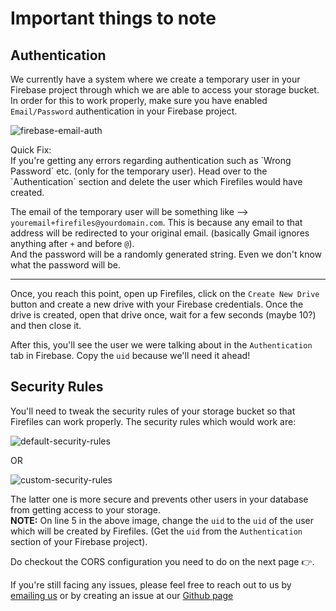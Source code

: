 
# Important things to note

## Authentication

We currently have a system where we create a temporary user in your Firebase project through which we are able to access your storage bucket.
In order for this to work properly, make sure you have enabled `Email/Password` authentication in your Firebase project.

![firebase-email-auth](/firebase-auth-enabled.png)

<Callout emoji="💡">
	Quick Fix: <br /> If you're getting any errors regarding authentication such as `Wrong Password`
	etc. (only for the temporary user). Head over to the `Authentication` section and delete the user
	which Firefiles would have created.
</Callout>

The email of the temporary user will be something like --> `youremail+firefiles@yourdomain.com`. This is because any email to that address will be redirected to your original email. (basically Gmail ignores anything after `+` and before `@`).  
And the password will be a randomly generated string. Even we don't know what the password will be.

---

Once, you reach this point, open up Firefiles, click on the `Create New Drive` button and create a new drive with your Firebase credentials. Once the drive is created, open that drive once, wait for a few seconds (maybe 10?) and then close it.

After this, you'll see the user we were talking about in the `Authentication` tab in Firebase. Copy the `uid` because we'll need it ahead!

## Security Rules

You'll need to tweak the security rules of your storage bucket so that Firefiles can work properly.
The security rules which would work are:

![default-security-rules](/firebase-default-rules.png)

OR

![custom-security-rules](/firebase-security-rules.png)

The latter one is more secure and prevents other users in your database from getting access to your storage.  
**NOTE:** On line 5 in the above image, change the `uid` to the `uid` of the user which will be created by Firefiles. (Get the `uid` from the `Authentication` section of your Firebase project).

<Callout>Do checkout the CORS configuration you need to do on the next page 👉.</Callout>

If you're still facing any issues, please feel free to reach out to us by [emailing us](mailto://firefiles@fayd.me) or by creating an issue at our [Github page](https://github.com/faisalsayed10/firefiles)

